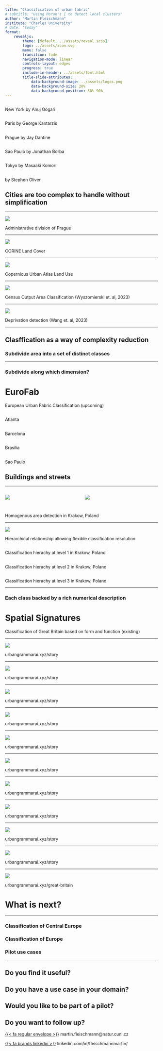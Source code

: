 ```yaml
---
title: "Classification of urban fabric"
# subtitle: "Using Moran's I to detect local clusters"
author: "Martin Fleischmann"
institute: "Charles University"
# date: "today"
format:
    revealjs:
        theme: [default, ../assets/reveal.scss]
        logo: ../assets/icon.svg
        menu: false
        transition: fade
        navigation-mode: linear
        controls-layout: edges
        progress: true
        include-in-header: ../assets/font.html
        title-slide-attributes:
            data-background-image: ../assets/logos.png
            data-background-size: 20%
            data-background-position: 50% 90%
---
```


## {background-image="../figures/202411_WUF/ny_anuj_gogari.jpg" .no-text}

::: aside
New York by Anuj Gogari
:::


## {background-image="../figures/202411_WUF/paris_george_kantarzis.jpg" .no-text}

::: aside
Paris by George Kantarzis
:::

## {background-image="../figures/202411_WUF/prague_jay_danntine.jpg" .no-text}

::: aside
Prague by Jay Dantine
:::

## {background-image="../figures/202411_WUF/sao_paulo_jonathan_borba.jpg" .no-text}

::: aside
Sao Paulo by Jonathan Borba
:::

## {background-image="../figures/202411_WUF/tokyo_masaaki_komori.jpg" .no-text}

::: aside
Tokyo by Masaaki Komori
:::

## {background-image="../figures/202411_WUF/town_stephen_oliver.jpg" .no-text}

::: aside
by Stephen Oliver
:::

## Cities are too complex to handle without simplification

---

![](../figures/202411_WUF/prague-district-map.jpg)


::: aside
Administrative division of Prague
:::

---

![](../figures/202411_WUF/corine.png)

::: aside
CORINE Land Cover
:::

---

![](../figures/202411_WUF/urban_atlas.png)

::: aside
Copernicus Urban Atlas Land Use
:::

---

![](../figures/202411_WUF/oac.png)

::: aside
Census Output Area Classification (Wyszomierski et. al, 2023)
:::

---

![](../figures/202411_WUF/slums.jpeg){.r-stretch}

::: aside
Deprivation detection (Wang et. al, 2023)
:::


---

## Clasffication as a way of complexity reduction

### Subdivide area into a set of distinct classes {.fragment}

---

### Subdivide along which dimension?

# EuroFab

European Urban Fabric Classification (upcoming)

## {background-image="../figures/202411_WUF/atlanta.jpg" .no-text}

::: aside
Atlanta
:::

## {background-image="../figures/202411_WUF/barcelona.jpg" .no-text}

::: aside
Barcelona
:::

## {background-image="../figures/202411_WUF/brasilia.jpg" .no-text}

::: aside
Brasilia
:::

## {background-image="../figures/202411_WUF/sao_paulo.jpg" .no-text}

::: aside
Sao Paulo
:::

## Buildings and streets


---

:::: {.columns}

::: {.column width="50%"}
![](../figures/202411_WUF/blg.png)
:::

::: {.column width="50%"}
![](../figures/202411_WUF/streets_blg.png){.fragment}
:::

::::


## {background-image="../figures/202411_WUF/morphotopes.png" .no-text}

::: aside
Homogenous area detection in Krakow, Poland
:::

---

![](../figures/202411_WUF/dendrogram.png){.r-stretch}

::: aside
Hierarchical relationship allowing flexible classification resolution
:::

<!-- Krasen to generate figures for this place -->

## {background-image="../figures/202411_WUF/morphotopes.png" .no-text}

::: aside
Classification hierachy at level 1 in Krakow, Poland
:::

## {background-image="../figures/202411_WUF/morphotopes.png" .no-text}

::: aside
Classification hierachy at level 2 in Krakow, Poland
:::

## {background-image="../figures/202411_WUF/morphotopes.png" .no-text}

::: aside
Classification hierachy at level 3 in Krakow, Poland
:::

---

### Each class backed by a rich numerical description

# Spatial Signatures

Classification of Great Britain based on form and function (existing)


---

![](../figures/202411_WUF/sig1.png)

::: aside
urbangrammarai.xyz/story
:::


---

![](../figures/202411_WUF/sig2.png)

::: aside
urbangrammarai.xyz/story
:::


---

![](../figures/202411_WUF/sig3.png)

::: aside
urbangrammarai.xyz/story
:::


---

![](../figures/202411_WUF/sig5.png)

::: aside
urbangrammarai.xyz/story
:::


---

![](../figures/202411_WUF/sig6.png)

::: aside
urbangrammarai.xyz/story
:::


---

![](../figures/202411_WUF/sig7.png)

::: aside
urbangrammarai.xyz/story
:::


---

![](../figures/202411_WUF/sig8.png)

::: aside
urbangrammarai.xyz/story
:::


---

![](../figures/202411_WUF/sig9.png)

::: aside
urbangrammarai.xyz/story
:::


---

![](../figures/202411_WUF/sig10.png)

::: aside
urbangrammarai.xyz/story
:::


---

![](../figures/202411_WUF/sig11.png)

::: aside
urbangrammarai.xyz/story
:::


---

![](../figures/202411_WUF/sig12.png)

::: aside
urbangrammarai.xyz/great-britain
:::

# What is next?

---

### Classification of Central Europe

### Classification of Europe {.fragment}

### Pilot use cases {.fragment}

---

## Do you find it useful?

## Do you have a use case in your domain?

## Would you like to be part of a pilot?

## Do you want to follow up?

[{{< fa regular envelope >}}](mailto:martin.fleischmann@natur.cuni.cz) martin.fleischmann@natur.cuni.cz

[{{< fa brands linkedin >}}](https://www.linkedin.com/in/fleischmannmartin/) linkedin.com/in/fleischmannmartin/

<!-- - complexity of cities and the need for simplification allowing understanding and management
	- the ways how it is normally done
		- administrative boundaries
		- land use allocation
		- socio-demographic splits
		- targeted mapping (e.g. slums)
- classification as a way of reducing it
	- subdivision of a city into a set of classes
	- the question of a dimension along which the classes are generated
- our classification partitions city in terms of urban form
	- when looking at the backbone forming cities - their built environment - we can derive classes based on the dimension of urban form
	- what does that mean?
		- *explain the concept of urban form*
			- buildings, streets and their various configurations
- presenting - upcoming classification of central europe
	- delineation of smallest consistent pieces of land - morphotopes
	- determination of their hierarchical classification
	- showcase the classes and taxonomy
		- the detail
		- the aggregation
		- ensure the point of flexibility comes through
	- each class at every point is backed by rich and interpretable numerical characterisation
- existing classification of Great Britain
	- 16 signatures
	- use *the story*
- what is next
	- classification of CE and potentially E
	- similar interpretation detail
	- complementarity with other urban data products
- do you find it useful? do you have a use case in your domain? would you like to do a pilot test study? -->